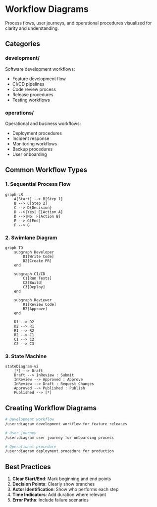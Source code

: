 # Workflow Diagrams

Process flows, user journeys, and operational procedures visualized for clarity and understanding.

## Categories

### development/
Software development workflows:
- Feature development flow
- CI/CD pipelines
- Code review process
- Release procedures
- Testing workflows

### operations/
Operational and business workflows:
- Deployment procedures
- Incident response
- Monitoring workflows
- Backup procedures
- User onboarding

## Common Workflow Types

### 1. Sequential Process Flow
```mermaid
graph LR
    A[Start] --> B[Step 1]
    B --> C[Step 2]
    C --> D{Decision}
    D -->|Yes| E[Action A]
    D -->|No| F[Action B]
    E --> G[End]
    F --> G
```

### 2. Swimlane Diagram
```mermaid
graph TD
    subgraph Developer
        D1[Write Code]
        D2[Create PR]
    end
    
    subgraph CI/CD
        C1[Run Tests]
        C2[Build]
        C3[Deploy]
    end
    
    subgraph Reviewer
        R1[Review Code]
        R2[Approve]
    end
    
    D1 --> D2
    D2 --> R1
    R1 --> R2
    R2 --> C1
    C1 --> C2
    C2 --> C3
```

### 3. State Machine
```mermaid
stateDiagram-v2
    [*] --> Draft
    Draft --> InReview : Submit
    InReview --> Approved : Approve
    InReview --> Draft : Request Changes
    Approved --> Published : Publish
    Published --> [*]
```

## Creating Workflow Diagrams

```bash
# Development workflow
/user:diagram development workflow for feature releases

# User journey
/user:diagram user journey for onboarding process

# Operational procedure
/user:diagram deployment procedure for production
```

## Best Practices

1. **Clear Start/End**: Mark beginning and end points
2. **Decision Points**: Clearly show branches
3. **Actor Identification**: Show who performs each step
4. **Time Indicators**: Add duration where relevant
5. **Error Paths**: Include failure scenarios